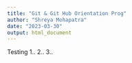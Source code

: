 ```yaml
---
title: "Git & Git Hub Orientation Prog"
author: "Shreya Mohapatra"
date: "2023-03-30"
output: html_document
---
```


Testing 1.. 2.. 3..
